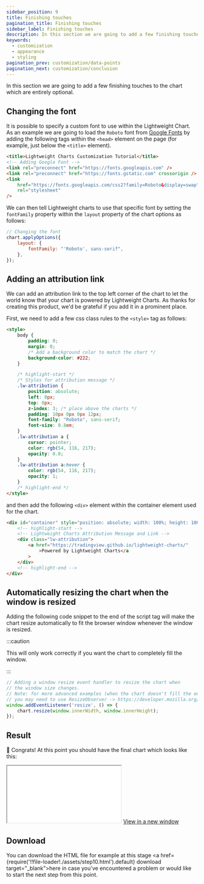 ```yaml
---
sidebar_position: 9
title: Finishing touches
pagination_title: Finishing touches
sidebar_label: Finishing touches
description: In this section we are going to add a few finishing touches to the chart which are entirely optional.
keywords:
  - customization
  - appearance
  - styling
pagination_prev: customization/data-points
pagination_next: customization/conclusion
---
```


In this section we are going to add a few finishing touches to the chart which are entirely optional.

## Changing the font

It is possible to specify a custom font to use within the Lightweight Chart. As an example we are going to load the `Roboto` font from [Google Fonts](https://fonts.google.com/) by adding the following tags within the `<head>` element on the page (for example, just below the `<title>` element).

```html
<title>Lightweight Charts Customization Tutorial</title>
<!-- Adding Google Font -->
<link rel="preconnect" href="https://fonts.googleapis.com" />
<link rel="preconnect" href="https://fonts.gstatic.com" crossorigin />
<link
    href="https://fonts.googleapis.com/css2?family=Roboto&display=swap"
    rel="stylesheet"
/>
```

We can then tell Lightweight charts to use that specific font by setting the `fontFamily` property within the `layout` property of the chart options as follows:

```js
// Changing the font
chart.applyOptions({
    layout: {
        fontFamily: "'Roboto', sans-serif",
    },
});
```

## Adding an attribution link

We can add an attribution link to the top left corner of the chart to let the world know that your chart is powered by Lightweight Charts. As thanks for creating this product, we'd be grateful if you add it in a prominent place.

First, we need to add a few css class rules to the `<style>` tag as follows:

```html
<style>
    body {
        padding: 0;
        margin: 0;
        /* Add a background color to match the chart */
        background-color: #222;
    }

    /* highlight-start */
    /* Styles for attribution message */
    .lw-attribution {
        position: absolute;
        left: 0px;
        top: 0px;
        z-index: 3; /* place above the charts */
        padding: 10px 0px 0px 12px;
        font-family: "Roboto", sans-serif;
        font-size: 0.8em;
    }
    .lw-attribution a {
        cursor: pointer;
        color: rgb(54, 116, 217);
        opacity: 0.8;
    }
    .lw-attribution a:hover {
        color: rgb(54, 116, 217);
        opacity: 1;
    }
    /* highlight-end */
</style>
```

and then add the following `<div>` element within the container element used for the chart.

```html
<div id="container" style="position: absolute; width: 100%; height: 100%">
    <!-- highlight-start -->
    <!-- Lightweight Charts Attribution Message and Link -->
    <div class="lw-attribution">
        <a href="https://tradingview.github.io/lightweight-charts/"
            >Powered by Lightweight Charts</a
        >
    </div>
    <!-- highlight-end -->
</div>
```

## Automatically resizing the chart when the window is resized

Adding the following code snippet to the end of the script tag will make the chart resize automatically to fit the browser window whenever the window is resized.

:::caution

This will only work correctly if you want the chart to completely fill the window.

:::

```js
// Adding a window resize event handler to resize the chart when
// the window size changes.
// Note: for more advanced examples (when the chart doesn't fill the entire window)
// you may need to use ResizeObserver -> https://developer.mozilla.org/en-US/docs/Web/API/ResizeObserver
window.addEventListener('resize', () => {
    chart.resize(window.innerWidth, window.innerHeight);
});
```

## Result

🎉 Congrats! At this point you should have the final chart which looks like this:

<iframe
    className="standalone-iframe"
    src={require('!!file-loader!./assets/step10.html').default}
></iframe>
<a href={require('!!file-loader!./assets/step10.html').default} target="\_blank">
    View in a new window
</a>

## Download

You can download the HTML file for example at this stage <a href={require('!!file-loader!./assets/step10.html').default} download target="\_blank">here</a> in case you've encountered a problem or would like to start the next step from this point.
